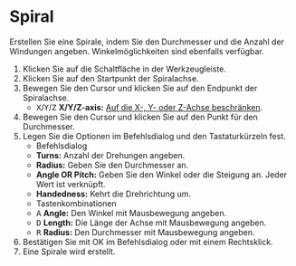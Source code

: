 
# Spiral

<Reference shortcut='' command='Spiral' button='Werkzeugleiste' />

Erstellen Sie eine Spirale, indem Sie den Durchmesser und die Anzahl der Windungen angeben. Winkelmöglichkeiten sind ebenfalls verfügbar.

1. Klicken Sie auf die Schaltfläche <ButtonIcon type="button-spiral" /> in der Werkzeugleiste.
2. Klicken Sie auf den Startpunkt der Spiralachse.
3. Bewegen Sie den Cursor und klicken Sie auf den Endpunkt der Spiralachse.
   - <kbd>X</kbd>/<kbd>Y</kbd>/<kbd>Z</kbd> **X/Y/Z-axis:** [Auf die X-, Y- oder Z-Achse beschränken](./sketching-essentials#constrain-to-an-axis).
4. Bewegen Sie den Cursor und klicken Sie auf den Punkt für den Durchmesser.
5. Legen Sie die Optionen im Befehlsdialog und den Tastaturkürzeln fest.
   - <Kst>Befehlsdialog</Kst>
   - **Turns:** Anzahl der Drehungen angeben.
   - **Radius:** Geben Sie den Durchmesser an.
   - **Angle OR Pitch:** Geben Sie den Winkel oder die Steigung an. Jeder Wert ist verknüpft.
   - **Handedness:** Kehrt die Drehrichtung um.
   - <Kst>Tastenkombinationen</Kst>
   - <kbd>A</kbd> **Angle:** Den Winkel mit Mausbewegung angeben.
   - <kbd>D</kbd> **Length:** Die Länge der Achse mit Mausbewegung angeben.
   - <kbd>R</kbd> **Radius:** Den Durchmesser mit Mausbewegung angeben.
6. Bestätigen Sie mit OK im Befehlsdialog oder mit einem Rechtsklick.
7. Eine Spirale wird erstellt.

<VideoPlayer fileName="spiral"/>